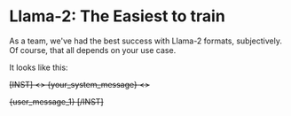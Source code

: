 # Llama-2: The Easiest to train

As a team, we've had the best success with Llama-2 formats, subjectively. Of course, that all depends on your use case.

It looks like this:

<s>[INST] <<SYS>>
{your_system_message}
<</SYS>>

{user_message_1} [/INST]